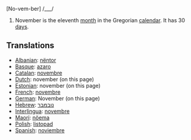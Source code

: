 [No-vem-ber] /___/

#November is the eleventh [[month]] in the Gregorian [[calendar]]. It has 30 [[day]]s.

==Translations==
*[[Albanian]]: [[nëntor]]
*[[Basque]]: [[azaro]]
*[[Catalan]]: [[novembre]]
*[[Dutch]]: november (on this page)
*[[Estonian]]: november (on this page)
*[[French]]: [[novembre]]
*[[German]]: November (on this page)
*[[Hebrew]]: [[נובמבר]]
*[[Interlingua]]: [[novembre]]
*[[Maori]]: [[nöema]]
*[[Polish]]: [[listopad]]
*[[Spanish]]: [[noviembre]]